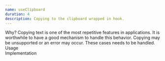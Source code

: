 ```yaml
---
name: useClipboard
duration: 4
description: Copying to the clipboard wrapped in hook.
---
```


<Section>
  <XL>Why?</XL>
  <M>
    Copying text is one of the most repetitive features in applications. It is
    worthwhile to have a good mechanism to handle this behavior. Copying may be
    unsupported or an error may occur. These cases needs to be handled.
  </M>
</Section>

<Section>
  <XL>Usage</XL>
  <Snippet
    linesCount={20}
    description="Clean as hell"
    src="/snippets/courses/react-hooks-spellbook/UseClipboardUsage.tsx"
  />
</Section>

<Section>
  <XL>Implementation</XL>
  <Snippet
    linesCount={63}
    description="A little detail and a description of the implementation"
    src="/snippets/courses/react-hooks-spellbook/useClipboard.ts"
  />
</Section>
